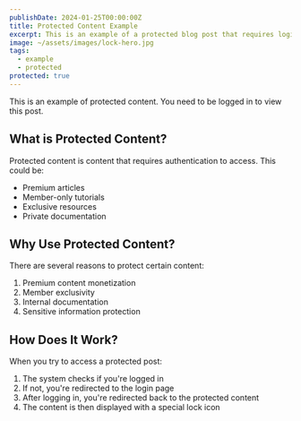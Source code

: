 ```yaml
---
publishDate: 2024-01-25T00:00:00Z
title: Protected Content Example
excerpt: This is an example of a protected blog post that requires login to view.
image: ~/assets/images/lock-hero.jpg
tags:
  - example
  - protected
protected: true
---
```


This is an example of protected content. You need to be logged in to view this post.

## What is Protected Content?

Protected content is content that requires authentication to access. This could be:
- Premium articles
- Member-only tutorials
- Exclusive resources
- Private documentation

## Why Use Protected Content?

There are several reasons to protect certain content:
1. Premium content monetization
2. Member exclusivity
3. Internal documentation
4. Sensitive information protection

## How Does It Work?

When you try to access a protected post:
1. The system checks if you're logged in
2. If not, you're redirected to the login page
3. After logging in, you're redirected back to the protected content
4. The content is then displayed with a special lock icon
